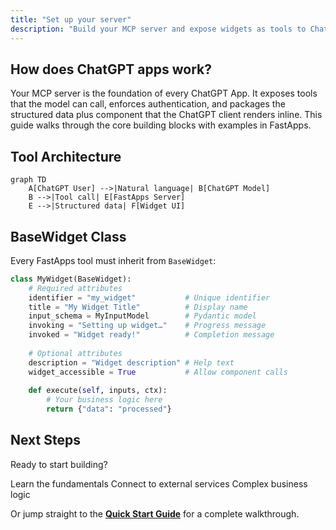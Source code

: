 ```yaml
---
title: "Set up your server"
description: "Build your MCP server and expose widgets as tools to ChatGPT."
---
```


## How does ChatGPT apps work?
Your MCP server is the foundation of every ChatGPT App. It exposes tools that the model can call, enforces authentication, and packages the structured data plus component that the ChatGPT client renders inline. This guide walks through the core building blocks with examples in FastApps.

## Tool Architecture

```mermaid
graph TD
    A[ChatGPT User] -->|Natural language| B[ChatGPT Model]
    B -->|Tool call| E[FastApps Server]
    E -->|Structured data| F[Widget UI]
```

## BaseWidget Class

Every FastApps tool must inherit from `BaseWidget`:

```python
class MyWidget(BaseWidget):
    # Required attributes
    identifier = "my_widget"           # Unique identifier
    title = "My Widget Title"          # Display name
    input_schema = MyInputModel        # Pydantic model
    invoking = "Setting up widget…"    # Progress message
    invoked = "Widget ready!"          # Completion message
    
    # Optional attributes
    description = "Widget description" # Help text
    widget_accessible = True           # Allow component calls
    
    def execute(self, inputs, ctx):
        # Your business logic here
        return {"data": "processed"}
```

## Next Steps

Ready to start building?

<CardGroup cols={3}>
  <Card title="Tool Basics" icon="book" href="/server/basics/index">
    Learn the fundamentals
  </Card>
  <Card title="API Integration" icon="plug" href="/server/integration/index">
    Connect to external services
  </Card>
  <Card title="Advanced Patterns" icon="wand-magic-sparkles" href="/server/advanced/index">
    Complex business logic
  </Card>
</CardGroup>

Or jump straight to the [**Quick Start Guide**](/quickstart/index) for a complete walkthrough.